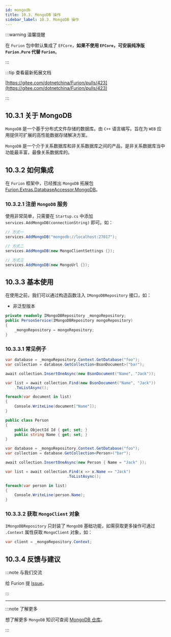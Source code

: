 ```yaml
---
id: mongodb
title: 10.3. MongoDB 操作
sidebar_label: 10.3. MongoDB 操作
---
```


:::warning 温馨提醒

在 `Furion` 包中默认集成了 `EFCore`，**如果不使用 `EFCore`，可安装纯净版 `Furion.Pure` 代替 `Furion`**。

:::

:::tip 查看最新拓展文档

[https://gitee.com/dotnetchina/Furion/pulls/423](https://gitee.com/dotnetchina/Furion/pulls/423)

:::

## 10.3.1 关于 MongoDB

`MongoDB` 是一个基于分布式文件存储的数据库。由 `C++` 语言编写。旨在为 `WEB` 应用提供可扩展的高性能数据存储解决方案。

`MongoDB` 是一个介于关系数据库和非关系数据库之间的产品，是非关系数据库当中功能最丰富，最像关系数据库的。

## 10.3.2 如何集成

在 `Furion` 框架中，已经推出 `MongoDB` 拓展包 [Furion.Extras.DatabaseAccessor.MongoDB](https://www.nuget.org/packages/Furion.Extras.DatabaseAccessor.MongoDB)。

### 10.3.2.1 注册 `MongoDB` 服务

使用非常简单，只需要在 `Startup.cs` 中添加 `services.AddMongoDB(connectionString)` 即可。如：

```cs showLineNumbers 
// 方式一
services.AddMongoDB("mongodb://localhost:27017");

// 方式二
services.AddMongoDB(new MongoClientSettings {});

// 方式三
services.AddMongoDB(new MongoUrl {});
```

## 10.3.3 基本使用

在使用之前，我们可以通过构造函数注入 `IMongoDBRepository` 接口，如：

- 非泛型版本

```cs showLineNumbers 
private readonly IMongoDBRepository _mongoRepository;
public PersonService(IMongoDBRepository mongoRepository)
{
    _mongoRepository = mongoRepository;
}
```

### 10.3.3.1 常见例子

```cs showLineNumbers 
var database = _mongoRepository.Context.GetDatabase("foo");
var collection = database.GetCollection<BsonDocument>("bar");

await collection.InsertOneAsync(new BsonDocument("Name", "Jack"));

var list = await collection.Find(new BsonDocument("Name", "Jack"))
    .ToListAsync();

foreach(var document in list)
{
    Console.WriteLine(document["Name"]);
}
```

```cs showLineNumbers 
public class Person
{
    public ObjectId Id { get; set; }
    public string Name { get; set; }
}

var database = _mongoRepository.Context.GetDatabase("foo");
var collection = database.GetCollection<Person>("bar");

await collection.InsertOneAsync(new Person { Name = "Jack" });

var list = await collection.Find(x => x.Name == "Jack")
                           .ToListAsync();

foreach(var person in list)
{
    Console.WriteLine(person.Name);
}
```

### 10.3.3.2 获取 `MongoClient` 对象

`IMongoDBRepository` 只封装了 `MongoDB` 基础功能，如需获取更多操作可通过 `.Context` 属性获取 `MongoClient` 对象，如：

```cs showLineNumbers 
var client = _mongoRepository.Context;
```

## 10.3.4 反馈与建议

:::note 与我们交流

给 Furion 提 [Issue](https://gitee.com/dotnetchina/Furion/issues/new?issue)。

:::

---

:::note 了解更多

想了解更多 `MongoDB` 知识可查阅 [MongoDB 仓库](https://hub.fastgit.org/mongodb/mongo-csharp-driver)。

:::
